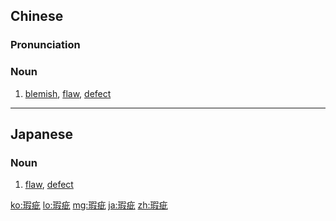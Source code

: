 ==Chinese==
{{zh-forms}}

===Pronunciation===
{{zh-pron
|m=xiácī
|c=haa4 ci1
|h=pfs=hà-chhṳ̂
|mn=hâ-chû
|cat=n
}}

===Noun===
{{zh-noun}}

# [[blemish]], [[flaw]], [[defect]]

----

==Japanese==
{{ja-kanjitab|か|し}}

===Noun===
{{ja-noun|かし}}

# [[flaw]], [[defect]]

[[ko:瑕疵]]
[[lo:瑕疵]]
[[mg:瑕疵]]
[[ja:瑕疵]]
[[zh:瑕疵]]